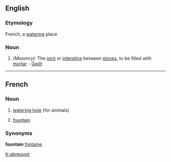 ==English==

===Etymology===
French, a [[watering]] place
===Noun===
#''(Masonry):'' The [[joint]] or [[interstice]] between [[stones]], to be filled with [[mortar]] - [[Gwilt]]

----
==French==

===Noun===
# [[watering hole]] (for animals)
# {{cattag|Quebec}} [[fountain]]

===Synonyms===
'''fountain'''
[[fontaine]]

[[fr:abreuvoir]]